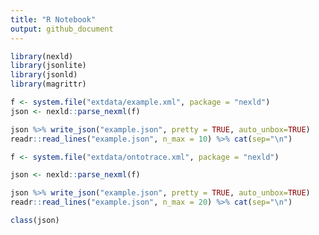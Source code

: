 ```yaml
---
title: "R Notebook"
output: github_document
---
```



```r
library(nexld)
library(jsonlite)
library(jsonld)
library(magrittr)
```


```r

f <- system.file("extdata/example.xml", package = "nexld")
json <- nexld::parse_nexml(f)

json %>% write_json("example.json", pretty = TRUE, auto_unbox=TRUE)
readr::read_lines("example.json", n_max = 10) %>% cat(sep="\n")
```

```r

f <- system.file("extdata/ontotrace.xml", package = "nexld")

json <- nexld::parse_nexml(f)

json %>% write_json("example.json", pretty = TRUE, auto_unbox=TRUE)
readr::read_lines("example.json", n_max = 20) %>% cat(sep="\n")

```

```r
class(json)
```
